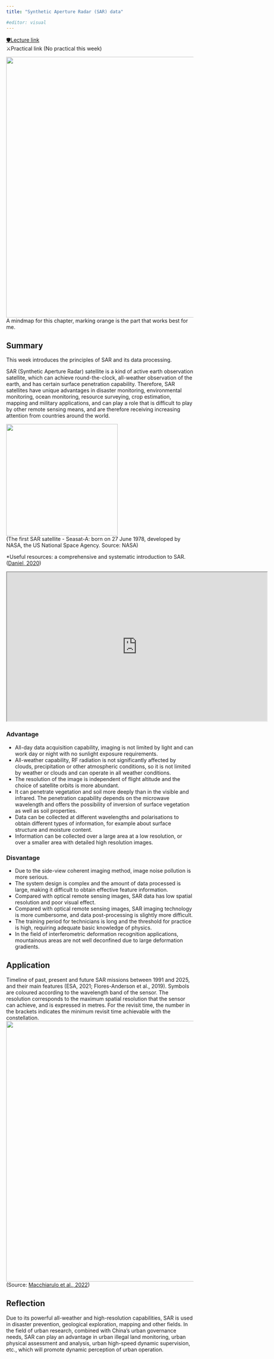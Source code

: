 ```yaml
---
title: "Synthetic Aperture Radar (SAR) data"

#editor: visual
---
```


[🛡Lecture link](https://andrewmaclachlan.github.io/CASA0023-lecture-9/#1)<br/> ⚔️Practical link (No practical this week)<br/>

<img src="https://raw.githubusercontent.com/Murphy829/RSETEST/cfad0da659f496bf719127057fe096a910dbfa5b/imgs/mindmaps/9%2BSynthetic%2BAperture%2BRadar%2B(SAR)%2Bdata.svg" width="700"/><br/> A mindmap for this chapter, marking orange is the part that works best for me.

## Summary

This week introduces the principles of SAR and its data processing.

SAR (Synthetic Aperture Radar) satellite is a kind of active earth observation satellite, which can achieve round-the-clock, all-weather observation of the earth, and has certain surface penetration capability. Therefore, SAR satellites have unique advantages in disaster monitoring, environmental monitoring, ocean monitoring, resource surveying, crop estimation, mapping and military applications, and can play a role that is difficult to play by other remote sensing means, and are therefore receiving increasing attention from countries around the world.

<img src="https://github.com/Murphy829/RSETEST/blob/main/imgs/SAR.jpg?raw=true" width="300"/><br/> (The first SAR satellite - Seasat-A: born on 27 June 1978, developed by NASA, the US National Space Agency. Source: NASA)

\*Useful resources: a comprehensive and systematic introduction to SAR.([Daniel, 2020](https://medium.com/the-downlinq/sar-101-an-introduction-to-synthetic-aperture-radar-2f0b6246c4a0))



```{=html}
<iframe width="700" height="400" src="https://github.com/Murphy829/RSETEST/blob/26442c3657af39a64ebbc4f9290347e5f46d6713/imgs/SAR101.pdf"></iframe>
```
### Advantage

-   All-day data acquisition capability, imaging is not limited by light and can work day or night with no sunlight exposure requirements.
-   All-weather capability, RF radiation is not significantly affected by clouds, precipitation or other atmospheric conditions, so it is not limited by weather or clouds and can operate in all weather conditions.
-   The resolution of the image is independent of flight altitude and the choice of satellite orbits is more abundant.
-   It can penetrate vegetation and soil more deeply than in the visible and infrared. The penetration capability depends on the microwave wavelength and offers the possibility of inversion of surface vegetation as well as soil properties.
-   Data can be collected at different wavelengths and polarisations to obtain different types of information, for example about surface structure and moisture content.
-   Information can be collected over a large area at a low resolution, or over a smaller area with detailed high resolution images.

### Disvantage

-   Due to the side-view coherent imaging method, image noise pollution is more serious.
-   The system design is complex and the amount of data processed is large, making it difficult to obtain effective feature information.
-   Compared with optical remote sensing images, SAR data has low spatial resolution and poor visual effect.
-   Compared with optical remote sensing images, SAR imaging technology is more cumbersome, and data post-processing is slightly more difficult.
-   The training period for technicians is long and the threshold for practice is high, requiring adequate basic knowledge of physics.
-   In the field of interferometric deformation recognition applications, mountainous areas are not well deconfined due to large deformation gradients.

## Application

Timeline of past, present and future SAR missions between 1991 and 2025, and their main features (ESA, 2021; Flores-Anderson et al., 2019). Symbols are coloured according to the wavelength band of the sensor. The resolution corresponds to the maximum spatial resolution that the sensor can achieve, and is expressed in metres. For the revisit time, the number in the brackets indicates the minimum revisit time achievable with the constellation. <img src="https://www.researchgate.net/profile/Giorgia-Giardina/publication/356791826/figure/fig2/AS:1098557885026304@1638928018426/Timeline-of-past-present-and-future-SAR-missions-between-1991-and-2025-and-their-main.png" width="700"/><br/> (Source: [Macchiarulo et al., 2022](https://www.researchgate.net/publication/356791826_Multi-Temporal_InSAR_for_transport_infrastructure_monitoring_Recent_trends_and_challenges))

## Reflection

Due to its powerful all-weather and high-resolution capabilities, SAR is used in disaster prevention, geological exploration, mapping and other fields. In the field of urban research, combined with China's urban governance needs, SAR can play an advantage in urban illegal land monitoring, urban physical assessment and analysis, urban high-speed dynamic supervision, etc., which will promote dynamic perception of urban operation.
